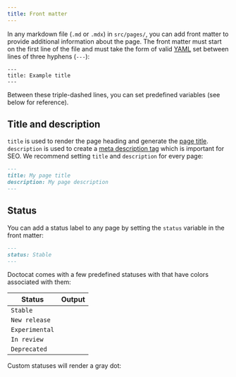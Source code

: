 ```yaml
---
title: Front matter
---
```



In any markdown file (`.md` or `.mdx`) in `src/pages/`, you can add front matter to provide additional information about the page. The front matter must start on the first line of the file and must take the form of valid [YAML](https://yaml.org/) set between lines of three hyphens (`---`):

```
---
title: Example title
---
```

Between these triple-dashed lines, you can set predefined variables (see below for reference).

## Title and description

`title` is used to render the page heading and generate the [page title](https://developer.mozilla.org/en-US/docs/Web/HTML/Element/title). `description` is used to create a [meta description tag](https://moz.com/learn/seo/meta-description) which is important for SEO. We recommend setting `title` and `description` for every page:

```markdown
---
title: My page title
description: My page description
---
```

## Status

You can add a status label to any page by setting the `status` variable in the front matter:

```markdown
---
status: Stable
---
```

Doctocat comes with a few predefined statuses with that have colors associated with them:

| Status         | Output                                |
| -------------- | ------------------------------------- |
| `Stable`       | <StatusLabel status="Stable" />       |
| `New release`  | <StatusLabel status="New release" />  |
| `Experimental` | <StatusLabel status="Experimental" /> |
| `In review`    | <StatusLabel status="In review" />    |
| `Deprecated`   | <StatusLabel status="Deprecated" />   |

Custom statuses will render a gray dot:

<StatusLabel status="My custom status" />
